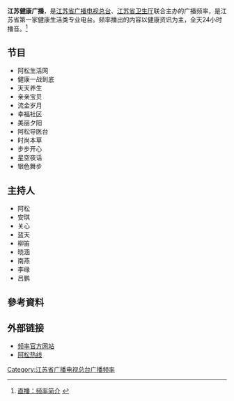 {{广播电台
| 電臺名稱        = 江苏健康广播
| 所屬國家或地區  =  {{CHNML}}
| 總部所在        = {{CHN}}[[南京市|南京市]][[中山东路|中山东路]]132号
| 播放地區        =  江苏全省
| 開播日期      = 
| 类型        = 健康生活
| 電臺口號  = 
| 主要语言        = [[普通话|普通话]]
| 擁有者          = [[江苏省广播电视总台|江苏省广播电视总台]]、[[江苏省卫生厅|江苏省卫生厅]]
| 前電臺名稱      = 
| 被取代名稱      =
| 電臺官方網站    = http://www.vojs.cn/bfd/jsjkgb/
| 無線廣播收聽地區01= 南京及周边地区
| 無線廣播頻道數01= AM846 FM100.5
| 數位電視供應商01= 江苏全省
| 數位電視頻道數01= 视地区而定
| 線上收聽網站01  = 江苏广播网
| 線上收聽網址01  = [http://www.vojs.cn/bfd/jsjkgb/ 收听]
}}
'''江苏健康广播'''，是[[江苏省广播电视总台|江苏省广播电视总台]]、[[江苏省卫生厅|江苏省卫生厅]]联合主办的广播频率，是江苏省第一家健康生活类专业电台。频率播出的内容以健康资讯为主，全天24小时播音。<ref>[http://www.vojs.cn/bfd/jsjkgb/ 直播：频率简介] {{webarchive|url=https://web.archive.org/web/20140701214457/http://www.vojs.cn/bfd/jsjkgb/ |date=2014-07-01 }}</ref>

==节目==
*阿松生活网 
*健康一战到底 
*天天养生 
*亲亲宝贝 
*流金岁月 
*幸福社区 
*美丽夕阳 
*阿松导医台 
*时尚本草 
*步步开心 
*星空夜话 
*银色舞步

==主持人==
*阿松
*安琪
*关心
*蓝天
*柳笛
*晓涵
*南燕
*李缘
*吕鹏

==參考資料==
{{Reflist}}

==外部链接==
*[https://web.archive.org/web/20140701214457/http://www.vojs.cn/bfd/jsjkgb/ 频率官方网站]
*[https://web.archive.org/web/20140701183111/http://www.vojs.cn/as/ 阿松热线]
{{江苏省广播电视总台}}
[[Category:江苏省广播电视总台广播频率|Category:江苏省广播电视总台广播频率]]